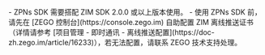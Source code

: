 <Warning title="Warning">
- ZPNs SDK 需要搭配 ZIM SDK 2.0.0 或以上版本使用。
- 使用 ZPNs SDK 前，请先在 [ZEGO 控制台](https://console.zego.im) 自助配置 ZIM 离线推送证书（详情请参考 [项目管理 - 即时通讯 - 离线推送配置](https://doc-zh.zego.im/article/16233)），若无法配置，请联系 ZEGO 技术支持处理。
</Warning>
